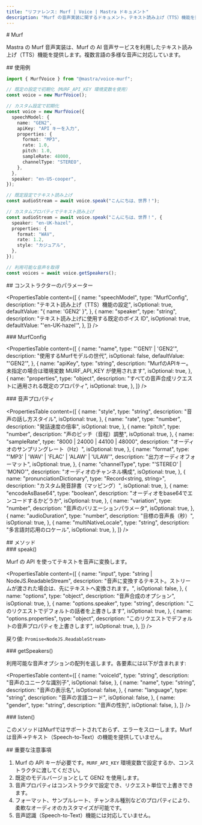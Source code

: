 ```yaml
---
title: "リファレンス: Murf | Voice | Mastra ドキュメント"
description: "Murf の音声実装に関するドキュメント。テキスト読み上げ（TTS）機能を提供します。"
---
```


<div id="murf">
  # Murf
</div>

Mastra の Murf 音声実装は、Murf の AI 音声サービスを利用したテキスト読み上げ（TTS）機能を提供します。複数言語の多様な音声に対応しています。

<div id="usage-example">
  ## 使用例
</div>

```typescript
import { MurfVoice } from "@mastra/voice-murf";

// 既定の設定で初期化（MURF_API_KEY 環境変数を使用）
const voice = new MurfVoice();

// カスタム設定で初期化
const voice = new MurfVoice({
  speechModel: {
    name: "GEN2",
    apiKey: "API キーを入力",
    properties: {
      format: "MP3",
      rate: 1.0,
      pitch: 1.0,
      sampleRate: 48000,
      channelType: "STEREO",
    },
  },
  speaker: "en-US-cooper",
});

// 既定設定でテキスト読み上げ
const audioStream = await voice.speak("こんにちは、世界！");

// カスタムプロパティでテキスト読み上げ
const audioStream = await voice.speak("こんにちは、世界！", {
  speaker: "en-UK-hazel",
  properties: {
    format: "WAV",
    rate: 1.2,
    style: "カジュアル",
  },
});

// 利用可能な音声を取得
const voices = await voice.getSpeakers();
```


<div id="constructor-parameters">
  ## コンストラクターのパラメーター
</div>

<PropertiesTable
  content={[
    {
      name: "speechModel",
      type: "MurfConfig",
      description: "テキスト読み上げ（TTS）機能の設定",
      isOptional: true,
      defaultValue: "{ name: 'GEN2' }",
    },
    {
      name: "speaker",
      type: "string",
      description: "テキスト読み上げに使用する既定のボイス ID",
      isOptional: true,
      defaultValue: "'en-UK-hazel'",
    },
  ]}
/>

<div id="murfconfig">
  ### MurfConfig
</div>

<PropertiesTable
  content={[
    {
      name: "name",
      type: "'GEN1' | 'GEN2'",
      description: "使用するMurfモデルの世代",
      isOptional: false,
      defaultValue: "'GEN2'",
    },
    {
      name: "apiKey",
      type: "string",
      description:
        "MurfのAPIキー。未指定の場合は環境変数 MURF_API_KEY が使用されます",
      isOptional: true,
    },
    {
      name: "properties",
      type: "object",
      description: "すべての音声合成リクエストに適用される既定のプロパティ",
      isOptional: true,
    },
  ]}
/>

<div id="speech-properties">
  ### 音声プロパティ
</div>

<PropertiesTable
  content={[
    {
      name: "style",
      type: "string",
      description: "音声の話し方スタイル",
      isOptional: true,
    },
    {
      name: "rate",
      type: "number",
      description: "発話速度の倍率",
      isOptional: true,
    },
    {
      name: "pitch",
      type: "number",
      description: "声のピッチ（音程）調整",
      isOptional: true,
    },
    {
      name: "sampleRate",
      type: "8000 | 24000 | 44100 | 48000",
      description: "オーディオのサンプリングレート（Hz）",
      isOptional: true,
    },
    {
      name: "format",
      type: "'MP3' | 'WAV' | 'FLAC' | 'ALAW' | 'ULAW'",
      description: "出力オーディオフォーマット",
      isOptional: true,
    },
    {
      name: "channelType",
      type: "'STEREO' | 'MONO'",
      description: "オーディオのチャンネル構成",
      isOptional: true,
    },
    {
      name: "pronunciationDictionary",
      type: "Record<string, string>",
      description: "カスタム発音辞書（マッピング）",
      isOptional: true,
    },
    {
      name: "encodeAsBase64",
      type: "boolean",
      description: "オーディオをbase64でエンコードするかどうか",
      isOptional: true,
    },
    {
      name: "variation",
      type: "number",
      description: "音声のバリエーションパラメータ",
      isOptional: true,
    },
    {
      name: "audioDuration",
      type: "number",
      description: "目標の音声長（秒）",
      isOptional: true,
    },
    {
      name: "multiNativeLocale",
      type: "string",
      description: "多言語対応用のロケール",
      isOptional: true,
    },
  ]}
/>

<div id="methods">
  ## メソッド
</div>

<div id="speak">
  ### speak()
</div>

Murf の API を使ってテキストを音声に変換します。

<PropertiesTable
  content={[
    {
      name: "input",
      type: "string | NodeJS.ReadableStream",
      description:
        "音声に変換するテキスト。ストリームが渡された場合は、先にテキストへ変換されます。",
      isOptional: false,
    },
    {
      name: "options",
      type: "object",
      description: "音声合成のオプション",
      isOptional: true,
    },
    {
      name: "options.speaker",
      type: "string",
      description: "このリクエストでデフォルトの話者を上書きします",
      isOptional: true,
    },
    {
      name: "options.properties",
      type: "object",
      description: "このリクエストでデフォルトの音声プロパティを上書きします",
      isOptional: true,
    },
  ]}
/>

戻り値: `Promise<NodeJS.ReadableStream>`

<div id="getspeakers">
  ### getSpeakers()
</div>

利用可能な音声オプションの配列を返します。各要素には以下が含まれます:

<PropertiesTable
  content={[
    {
      name: "voiceId",
      type: "string",
      description: "音声のユニークな識別子",
      isOptional: false,
    },
    {
      name: "name",
      type: "string",
      description: "音声の表示名",
      isOptional: false,
    },
    {
      name: "language",
      type: "string",
      description: "音声の言語コード",
      isOptional: false,
    },
    {
      name: "gender",
      type: "string",
      description: "音声の性別",
      isOptional: false,
    },
  ]}
/>

<div id="listen">
  ### listen()
</div>

このメソッドはMurfではサポートされておらず、エラーをスローします。Murfは音声→テキスト（Speech-to-Text）の機能を提供していません。

<div id="important-notes">
  ## 重要な注意事項
</div>

1. Murf の API キーが必要です。`MURF_API_KEY` 環境変数で設定するか、コンストラクタに渡してください。
2. 既定のモデルバージョンとして GEN2 を使用します。
3. 音声プロパティはコンストラクタで設定でき、リクエスト単位で上書きできます。
4. フォーマット、サンプルレート、チャンネル種別などのプロパティにより、柔軟なオーディオのカスタマイズが可能です。
5. 音声認識（Speech-to-Text）機能には対応していません。
